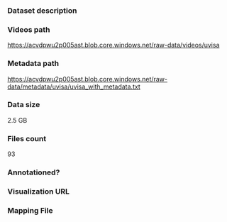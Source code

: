 ### Dataset description

### Videos path

https://acvdpwu2p005ast.blob.core.windows.net/raw-data/videos/uvisa

### Metadata path

https://acvdpwu2p005ast.blob.core.windows.net/raw-data/metadata/uvisa/uvisa_with_metadata.txt

### Data size

2.5 GB

### Files count

93

### Annotationed?

### Visualization URL

### Mapping File